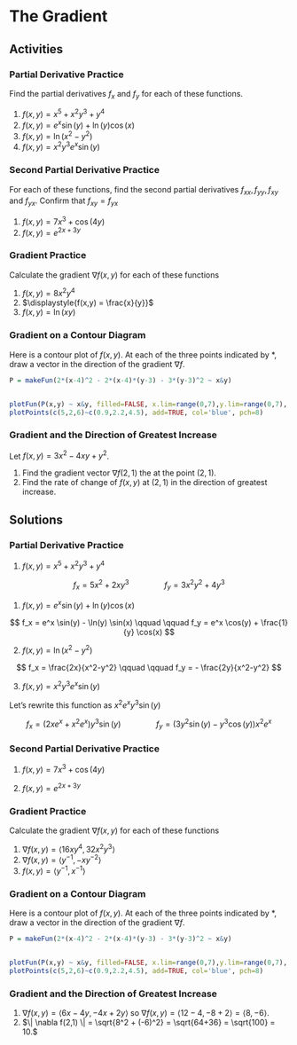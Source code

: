 # The Gradient


## Activities


### Partial Derivative Practice

Find the partial derivatives $f_x$ and $f_y$ for each of these functions.

1.  $f(x,y) = x^5 + x^2y^3 + y^4$
1. $f(x,y) = e^x \sin(y) + \ln(y) \cos(x)$
1. $f(x,y) = \ln (x^2 - y^2)$
1. $f(x,y) = x^2 y^3 e^x \sin(y)$

### Second Partial Derivative Practice

For each of these functions, find the second partial derivatives $f_{xx}, f_{yy}, f_{xy}$ and $f_{yx}$. Confirm that $f_{xy} = f_{yx}$

1. $f(x,y) = 7x^3 + \cos(4y)$
2. $f(x,y) = e^{2x+3y}$

### Gradient Practice

Calculate the gradient $\nabla f(x,y)$ for each of these functions

1. $f(x,y) = 8x^2y^4$
1. $\displaystyle{f(x,y) = \frac{x}{y}}$
1. $f(x,y) = \ln(xy)$

### Gradient on a Contour Diagram

Here is a contour plot of $f(x,y)$. At each of the three points indicated by $*$, draw a vector in the direction of the gradient $\nabla f$. 

```r
P = makeFun(2*(x-4)^2 - 2*(x-4)*(y-3) - 3*(y-3)^2 ~ x&y)


plotFun(P(x,y) ~ x&y, filled=FALSE, x.lim=range(0,7),y.lim=range(0,7), levels =seq(-50,50,10) )
plotPoints(c(5,2,6)~c(0.9,2.2,4.5), add=TRUE, col='blue', pch=8)
```

### Gradient and the Direction of Greatest Increase

Let $f(x,y) = 3x^2 - 4xy + y^2$.

1. Find the gradient vector $\nabla f(2,1)$ the at the point $(2,1)$. 
1. Find the rate of change of $f(x,y)$ at $(2,1)$ in the direction of greatest increase.


## Solutions


### Partial Derivative Practice


1.  $f(x,y) = x^5 + x^2y^3 + y^4$

$$
f_x = 5x^2 + 2xy^3 \qquad \qquad f_y = 3x^2y^2 + 4y^3
$$

1. $f(x,y) = e^x \sin(y) + \ln(y) \cos(x)$

$$
f_x = e^x \sin(y) - \ln(y) \sin(x) \qquad \qquad f_y = e^x \cos(y) + \frac{1}{y} \cos(x)
$$

2. $f(x,y) = \ln (x^2 - y^2)$


$$
f_x = \frac{2x}{x^2-y^2} \qquad \qquad f_y = - \frac{2y}{x^2-y^2}
$$

3. $f(x,y) = x^2 y^3 e^x \sin(y)$

Let's rewrite this function as $x^2 e^x y^3 \sin(y)$

$$
f_x = (2xe^x + x^2e^x) y^3\sin(y) \qquad \qquad
f_y = (3y^2 \sin(y) - y^3 \cos(y)) x^2 e^x
$$

### Second Partial Derivative Practice


1. $f(x,y) = 7x^3 + \cos(4y)$

\begin{align*}
f_x &= 21 x^2 \\
f_{xx} &= 42 x \\
f_{xy} &= 0 \\
\\
f_y &= -4 \sin(4y) \\
f_{yy} &= -16 \cos(y) \\
f_{yx} &=0
\end{align*}


2. $f(x,y) = e^{2x+3y}$

\begin{align*}
f_x &= 2e^{2x+3y} \\
f_{xx} &= 4e^{2x+3y} \\
f_{xy} &= 6e^{2x+3y} \\
\\
f_y &= 3e^{2x+3y} \\
f_{yy} &= 9e^{2x+3y} \\
f_{yx} &= 6e^{2x+3y}
\end{align*}

### Gradient Practice

Calculate the gradient $\nabla f(x,y)$ for each of these functions

1. $\nabla f(x,y) = \langle 16x y^4, 32x^2y^3 \rangle$
1. $\nabla f(x,y) = \langle y^{-1}, -xy^{-2} \rangle$ 
1. $f(x,y) = \langle y^{-1}, x^{-1} \rangle$

### Gradient on a Contour Diagram

Here is a contour plot of $f(x,y)$. At each of the three points indicated by $*$, draw a vector in the direction of the gradient $\nabla f$. 

```r
P = makeFun(2*(x-4)^2 - 2*(x-4)*(y-3) - 3*(y-3)^2 ~ x&y)


plotFun(P(x,y) ~ x&y, filled=FALSE, x.lim=range(0,7),y.lim=range(0,7), levels =seq(-50,50,10) )
plotPoints(c(5,2,6)~c(0.9,2.2,4.5), add=TRUE, col='blue', pch=8)

```

### Gradient and the Direction of Greatest Increase

1. $\nabla f(x,y) = \langle 6x - 4y, -4x + 2y \rangle$ so 
$\nabla f(x,y) = \langle 12 - 4, -8 + 2 \rangle = \langle 8, -6 \rangle$.
1. $\| \nabla f(2,1) \| = \sqrt{8^2 + (-6)^2} = \sqrt{64+36} = \sqrt{100} = 10.$
